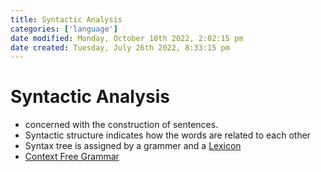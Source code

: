 ```yaml
---
title: Syntactic Analysis
categories: ['language']
date modified: Monday, October 10th 2022, 2:02:15 pm
date created: Tuesday, July 26th 2022, 8:33:15 pm
---
```


# Syntactic Analysis
- concerned with the construction of sentences.
- Syntactic structure indicates how the words are related to each other
- Syntax tree is assigned by a grammer and a [Lexicon](Lexicon.qmd)
- [Context Free Grammar](Context%20Free%20Grammar.qmd)




